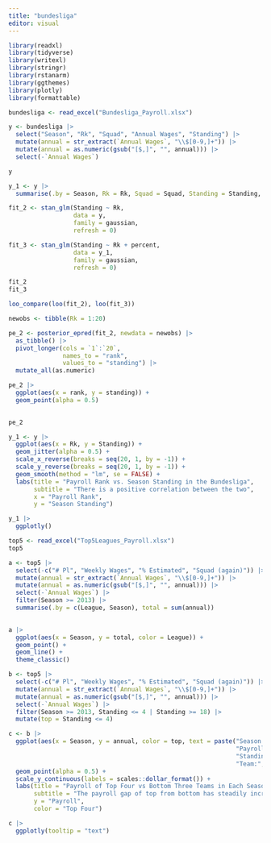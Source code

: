```yaml
---
title: "bundesliga"
editor: visual
---
```

```r
library(readxl)
library(tidyverse)
library(writexl)
library(stringr)
library(rstanarm)
library(ggthemes)
library(plotly)
library(formattable)
```

```r
bundesliga <- read_excel("Bundesliga_Payroll.xlsx")
```

```r
y <- bundesliga |>
  select("Season", "Rk", "Squad", "Annual Wages", "Standing") |>
  mutate(annual = str_extract(`Annual Wages`, "\\$[0-9,]+")) |>
  mutate(annual = as.numeric(gsub("[$,]", "", annual))) |>
  select(-`Annual Wages`)
```

```r
y
```
```r
y_1 <- y |>
  summarise(.by = Season, Rk = Rk, Squad = Squad, Standing = Standing, annual = annual, percent = annual/sum(annual))
```



```r
fit_2 <- stan_glm(Standing ~ Rk,
                  data = y,
                  family = gaussian,
                  refresh = 0)

fit_3 <- stan_glm(Standing ~ Rk + percent,
                  data = y_1,
                  family = gaussian,
                  refresh = 0)

```

```r
fit_2
fit_3
```

```r
loo_compare(loo(fit_2), loo(fit_3))
```


```r
newobs <- tibble(Rk = 1:20)

pe_2 <- posterior_epred(fit_2, newdata = newobs) |> 
  as_tibble() |>
  pivot_longer(cols = `1`:`20`,
               names_to = "rank",
               values_to = "standing") |>
  mutate_all(as.numeric)

pe_2 |>
  ggplot(aes(x = rank, y = standing)) +
  geom_point(alpha = 0.5) 
  

pe_2
```

```r
y_1 <- y |>
  ggplot(aes(x = Rk, y = Standing)) +
  geom_jitter(alpha = 0.5) +
  scale_x_reverse(breaks = seq(20, 1, by = -1)) +
  scale_y_reverse(breaks = seq(20, 1, by = -1)) +
  geom_smooth(method = "lm", se = FALSE) +
  labs(title = "Payroll Rank vs. Season Standing in the Bundesliga",
       subtitle = "There is a positive correlation between the two",
       x = "Payroll Rank",
       y = "Season Standing") 
```

```r
y_1 |>
  ggplotly()
```


```r
top5 <- read_excel("Top5Leagues_Payroll.xlsx")
top5
```

```r
a <- top5 |>
  select(-c("# Pl", "Weekly Wages", "% Estimated", "Squad (again)")) |>
  mutate(annual = str_extract(`Annual Wages`, "\\$[0-9,]+")) |>
  mutate(annual = as.numeric(gsub("[$,]", "", annual))) |>
  select(-`Annual Wages`) |>
  filter(Season >= 2013) |>
  summarise(.by = c(League, Season), total = sum(annual))
  
```

```r
a |>
  ggplot(aes(x = Season, y = total, color = League)) +
  geom_point() +
  geom_line() +
  theme_classic()
```
```r
b <- top5 |>
  select(-c("# Pl", "Weekly Wages", "% Estimated", "Squad (again)")) |>
  mutate(annual = str_extract(`Annual Wages`, "\\$[0-9,]+")) |>
  mutate(annual = as.numeric(gsub("[$,]", "", annual))) |>
  select(-`Annual Wages`) |>
  filter(Season >= 2013, Standing <= 4 | Standing >= 18) |>
  mutate(top = Standing <= 4)
```

```r
c <- b |>
  ggplot(aes(x = Season, y = annual, color = top, text = paste("Season:", Season, "\n", 
                                                               "Payroll:", currency(annual), "\n",
                                                               "Standing:", Standing, "\n",
                                                               "Team:", Squad))) +
  geom_point(alpha = 0.5) +
  scale_y_continuous(labels = scales::dollar_format()) +
  labs(title = "Payroll of Top Four vs Bottom Three Teams in Each Season",
       subtitle = "The payroll gap of top from bottom has steadily increased",
       y = "Payroll",
       color = "Top Four")
```

```r
c |>
  ggplotly(tooltip = "text")
```

